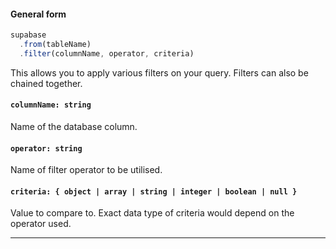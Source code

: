 
#### General form
<!-- prettier-ignore -->
```js {3}
supabase
  .from(tableName)
  .filter(columnName, operator, criteria)
```

This allows you to apply various filters on your query. Filters can also be chained together.

#### `columnName: string`
Name of the database column.

#### `operator: string`
Name of filter operator to be utilised.

#### `criteria: { object | array | string | integer | boolean | null }`
Value to compare to. Exact data type of criteria would depend on the operator used.

---